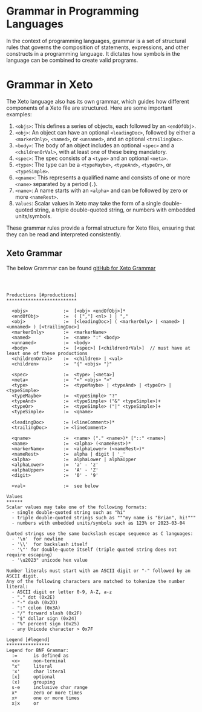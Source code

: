 # Grammar in Programming Languages

In the context of programming languages, grammar is a set of structural rules that governs the composition of statements, expressions, and other constructs in a programming language. It dictates how symbols in the language can be combined to create valid programs.

# Grammar in Xeto

The Xeto language also has its own grammar, which guides how different components of a Xeto file are structured. Here are some important examples:

1. `<objs>`: This defines a series of objects, each followed by an `<endOfObj>`.
2. `<obj>`: An object can have an optional `<leadingDoc>`, followed by either a `<markerOnly>`, `<named>`, or `<unnamed>`, and an optional `<trailingDoc>`.
3. `<body>`: The body of an object includes an optional `<spec>` and a `<childrenOrVal>`, with at least one of these being mandatory.
4. `<spec>`: The spec consists of a `<type>` and an optional `<meta>`.
5. `<type>`: The type can be a `<typeMaybe>`, `<typeAnd>`, `<typeOr>`, or `<typeSimple>`.
6. `<qname>`: This represents a qualified name and consists of one or more `<name>` separated by a period (`.`).
7. `<name>`: A name starts with an `<alpha>` and can be followed by zero or more `<nameRest>`.
8. `Values`: Scalar values in Xeto may take the form of a single double-quoted string, a triple double-quoted string, or numbers with embedded units/symbols.

These grammar rules provide a formal structure for Xeto files, ensuring that they can be read and interpreted consistently.

## Xeto Grammar
The below Grammar can be found [gitHub for Xeto Grammar](https://github.com/haxall/haxall/blob/3abe1c897825a79d3cae5a428013b8cf3fb7a755/src/core/xeto/grammar.txt#L4)

```



Productions [#productions]
**************************

  <objs>             :=  [<obj> <endOfObj>]*
  <endOfObj>         :=  ( [","] <nl> ) | ","
  <obj>              :=  [<leadingDoc>] ( <markerOnly> | <named> | <unnamed> ) [<trailingDoc>]
  <markerOnly>       :=  <markerName>
  <named>            :=  <name> ":" <body>
  <unnamed>          :=  <body>
  <body>             :=  [<spec>] [<childrenOrVal>]  // must have at least one of these productions
  <childrenOrVal>    :=  <children> | <val>
  <children>         :=  "{" <objs> "}"

  <spec>             :=  <type> [<meta>]
  <meta>             :=  "<" <objs> ">"
  <type>             :=  <typeMaybe> | <typeAnd> | <typeOr> | <typeSimple>
  <typeMaybe>        :=  <typeSimple> "?"
  <typeAnd>          :=  <typeSimple> ("&" <typeSimple>)+
  <typeOr>           :=  <typeSimple> ("|" <typeSimple>)+
  <typeSimple>       :=  <qname>

  <leadingDoc>       := (<lineComment>)*
  <trailingDoc>      := <lineComment>

  <qname>            :=  <name> ("." <name>)* ["::" <name>]
  <name>             :=  <alpha> (<nameRest>)*
  <markerName>       :=  <alphaLower> (<nameRest>)*
  <nameRest>         :=  alpha | digit | '_'
  <alpha>            :=  alphaLower | alphaUpper
  <alphaLower>       :=  'a' - 'z'
  <alphaUpper>       :=  'A' - 'Z'
  <digit>            :=  '0' - '9'

  <val>              :=  see below

Values
******
Scalar values may take one of the following formats:
  - single double-quoted string such as "hi"
  - triple double-quoted strings such as """my name is "Brian", hi!"""
  - numbers with embedded units/symbols such as 123% or 2023-03-04

Quoted strings use the same backslash escape sequence as C languages:
  - '\n'  for newline
  - '\\'  for backslash itself
  - '\"' for double-quote itself (triple quoted string does not require escaping)
  - '\u2023" unicode hex value

Number literals must start with an ASCII digit or "-" followed by an ASCII digit.
Any of the following characters are matched to tokenize the number literal:
  - ASCII digit or letter 0-9, A-Z, a-z
  - "." dot (0x2E)
  - "-" dash (0x2D)
  - ":" colon (0x3A)
  - "/" forward slash (0x2F)
  - "$" dollar sign (0x24)
  - "%" percent sign (0x25)
  - any Unicode character > 0x7F

Legend [#legend]
****************
Legend for BNF Grammar:
  :=      is defined as
  <x>     non-terminal
  "x"     literal
  'x'     char literal
  [x]     optional
  (x)     grouping
  s-e     inclusive char range
  x*      zero or more times
  x+      one or more times
  x|x     or
```

